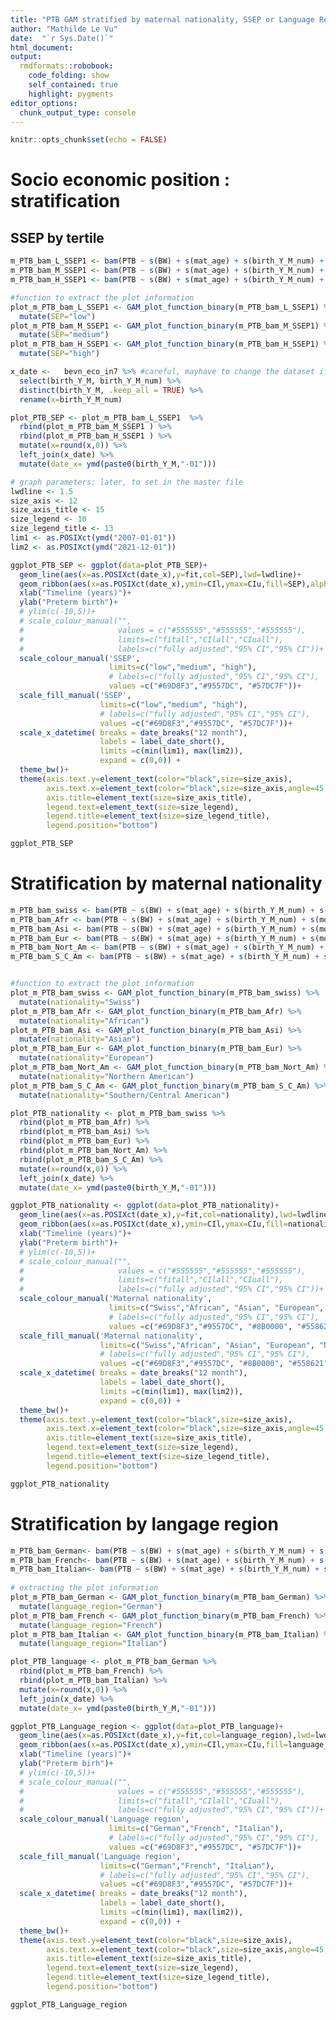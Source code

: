 ```yaml
---
title: "PTB GAM stratified by maternal nationality, SSEP or Language Region"
author: "Mathilde Le Vu"
date:  "`r Sys.Date()`"
html_document: 
output:
  rmdformats::robobook:
    code_folding: show
    self_contained: true
    highlight: pygments
editor_options: 
  chunk_output_type: console
---
```


```r
knitr::opts_chunk$set(echo = FALSE)
```


# Socio economic position : stratification
## SSEP by tertile
```r
m_PTB_bam_L_SSEP1 <- bam(PTB ~ s(BW) + s(mat_age) + s(birth_Y_M_num) + s(month, bs="cc") + s(mean_Alt_mean2)+ parity_cat + sex + Urban3 + Language + mother_nationality_cat2  + civil_status3 + HW + GR + COVID_first_wave + COVID_second_wave, family="binomial", data=bevn_eco_in7_L_SSEP1)  
m_PTB_bam_M_SSEP1 <- bam(PTB ~ s(BW) + s(mat_age) + s(birth_Y_M_num) + s(month, bs="cc") + s(mean_Alt_mean2)+ parity_cat + sex + Urban3 + Language + mother_nationality_cat2  + civil_status3 + HW + GR + COVID_first_wave + COVID_second_wave, family="binomial", data=bevn_eco_in7_M_SSEP1)  
m_PTB_bam_H_SSEP1 <- bam(PTB ~ s(BW) + s(mat_age) + s(birth_Y_M_num) + s(month, bs="cc") + s(mean_Alt_mean2)+ parity_cat + sex + Urban3 + Language + mother_nationality_cat2  + civil_status3 + HW + GR + COVID_first_wave + COVID_second_wave, family="binomial", data=bevn_eco_in7_H_SSEP1)  

#function to extract the plot information
plot_m_PTB_bam_L_SSEP1 <- GAM_plot_function_binary(m_PTB_bam_L_SSEP1) %>%
  mutate(SEP="low")
plot_m_PTB_bam_M_SSEP1 <- GAM_plot_function_binary(m_PTB_bam_M_SSEP1) %>%
  mutate(SEP="medium")
plot_m_PTB_bam_H_SSEP1 <- GAM_plot_function_binary(m_PTB_bam_H_SSEP1) %>%
  mutate(SEP="high")
```


```r
x_date <-   bevn_eco_in7 %>% #careful, mayhave to change the dataset if I later work with smaller time ranges!
  select(birth_Y_M, birth_Y_M_num) %>%
  distinct(birth_Y_M, .keep_all = TRUE) %>%
  rename(x=birth_Y_M_num)

plot_PTB_SEP <- plot_m_PTB_bam_L_SSEP1  %>%
  rbind(plot_m_PTB_bam_M_SSEP1 ) %>%
  rbind(plot_m_PTB_bam_H_SSEP1 ) %>%
  mutate(x=round(x,0)) %>%
  left_join(x_date) %>%
  mutate(date_x= ymd(paste0(birth_Y_M,"-01")))

# graph parameters: later, to set in the master file
lwdline <- 1.5 
size_axis <- 12
size_axis_title <- 15
size_legend <- 10
size_legend_title <- 13
lim1 <- as.POSIXct(ymd("2007-01-01"))
lim2 <- as.POSIXct(ymd("2021-12-01"))

ggplot_PTB_SEP <- ggplot(data=plot_PTB_SEP)+
  geom_line(aes(x=as.POSIXct(date_x),y=fit,col=SEP),lwd=lwdline)+
  geom_ribbon(aes(x=as.POSIXct(date_x),ymin=CIl,ymax=CIu,fill=SEP),alpha=0.15,lwd=lwdline)+
  xlab("Timeline (years)")+
  ylab("Preterm birth")+
  # ylim(c(-10,5))+
  # scale_colour_manual("",
  #                     values = c("#555555","#555555","#555555"),
  #                     limits=c("fitall","CIlall","CIuall"),
  #                     labels=c("fully adjusted","95% CI","95% CI"))+
  scale_colour_manual('SSEP',                                                #colour manual is for the line
                      limits=c("low","medium", "high"),
                      # labels=c("fully adjusted","95% CI","95% CI"),
                      values =c("#69D8F3","#9557DC", "#57DC7F"))+
  scale_fill_manual('SSEP',                                              # fill is for CI
                    limits=c("low","medium", "high"), 
                    # labels=c("fully adjusted","95% CI","95% CI"),  
                    values =c("#69D8F3","#9557DC", "#57DC7F"))+
  scale_x_datetime( breaks = date_breaks("12 month"), 
                    labels = label_date_short(),
                    limits =c(min(lim1), max(lim2)),
                    expand = c(0,0)) +
  theme_bw()+
  theme(axis.text.y=element_text(color="black",size=size_axis),
        axis.text.x=element_text(color="black",size=size_axis,angle=45,hjust=1),
        axis.title=element_text(size=size_axis_title),
        legend.text=element_text(size=size_legend),
        legend.title=element_text(size=size_legend_title),
        legend.position="bottom")

ggplot_PTB_SEP
```

# Stratification by maternal nationality
```r
m_PTB_bam_swiss <- bam(PTB ~ s(BW) + s(mat_age) + s(birth_Y_M_num) + s(month, bs="cc") + s(mean_ssep2) + s(mean_Alt_mean2)+ parity_cat + sex + Urban3 + Language + civil_status3 + HW + GR + COVID_first_wave + COVID_second_wave, family="binomial", data=bevn_eco_in7_Swiss)  
m_PTB_bam_Afr <- bam(PTB ~ s(BW) + s(mat_age) + s(birth_Y_M_num) + s(month, bs="cc") + s(mean_ssep2) + s(mean_Alt_mean2)+ parity_cat + sex + Urban3 + Language + civil_status3 + HW + GR + COVID_first_wave + COVID_second_wave, family="binomial", data=bevn_eco_in7_Afr)  
m_PTB_bam_Asi <- bam(PTB ~ s(BW) + s(mat_age) + s(birth_Y_M_num) + s(month, bs="cc") + s(mean_ssep2) + s(mean_Alt_mean2)+ parity_cat + sex + Urban3 + Language + civil_status3 + HW + GR + COVID_first_wave + COVID_second_wave, family="binomial", data=bevn_eco_in7_Asi)  
m_PTB_bam_Eur <- bam(PTB ~ s(BW) + s(mat_age) + s(birth_Y_M_num) + s(month, bs="cc") + s(mean_ssep2) + s(mean_Alt_mean2)+ parity_cat + sex + Urban3 + Language + civil_status3 + HW + GR + COVID_first_wave + COVID_second_wave, family="binomial", data=bevn_eco_in7_Eur)  
m_PTB_bam_Nort_Am <- bam(PTB ~ s(BW) + s(mat_age) + s(birth_Y_M_num) + s(month, bs="cc") + s(mean_ssep2) + s(mean_Alt_mean2)+ parity_cat + sex + Urban3 + Language + civil_status3 + HW + GR + COVID_first_wave + COVID_second_wave, family="binomial", data=bevn_eco_in7_Nort_Am)  
m_PTB_bam_S_C_Am <- bam(PTB ~ s(BW) + s(mat_age) + s(birth_Y_M_num) + s(month, bs="cc") + s(mean_ssep2) + s(mean_Alt_mean2)+ parity_cat + sex + Urban3 + Language + civil_status3 + HW + GR + COVID_first_wave + COVID_second_wave, family="binomial", data=bevn_eco_in7_S_C_Am)  


#function to extract the plot information
plot_m_PTB_bam_swiss <- GAM_plot_function_binary(m_PTB_bam_swiss) %>%
  mutate(nationality="Swiss")
plot_m_PTB_bam_Afr <- GAM_plot_function_binary(m_PTB_bam_Afr) %>%
  mutate(nationality="African")
plot_m_PTB_bam_Asi <- GAM_plot_function_binary(m_PTB_bam_Asi) %>%
  mutate(nationality="Asian")
plot_m_PTB_bam_Eur <- GAM_plot_function_binary(m_PTB_bam_Eur) %>%
  mutate(nationality="European")
plot_m_PTB_bam_Nort_Am <- GAM_plot_function_binary(m_PTB_bam_Nort_Am) %>%
  mutate(nationality="Northern American")
plot_m_PTB_bam_S_C_Am <- GAM_plot_function_binary(m_PTB_bam_S_C_Am) %>%
  mutate(nationality="Southern/Central American")
```


```r
plot_PTB_nationality <- plot_m_PTB_bam_swiss %>%
  rbind(plot_m_PTB_bam_Afr) %>%
  rbind(plot_m_PTB_bam_Asi) %>%
  rbind(plot_m_PTB_bam_Eur) %>%
  rbind(plot_m_PTB_bam_Nort_Am) %>%
  rbind(plot_m_PTB_bam_S_C_Am) %>%
  mutate(x=round(x,0)) %>%
  left_join(x_date) %>%
  mutate(date_x= ymd(paste0(birth_Y_M,"-01")))

ggplot_PTB_nationality <- ggplot(data=plot_PTB_nationality)+
  geom_line(aes(x=as.POSIXct(date_x),y=fit,col=nationality),lwd=lwdline)+
  geom_ribbon(aes(x=as.POSIXct(date_x),ymin=CIl,ymax=CIu,fill=nationality),alpha=0.15,lwd=lwdline)+
  xlab("Timeline (years)")+
  ylab("Preterm birth")+
  # ylim(c(-10,5))+
  # scale_colour_manual("",
  #                     values = c("#555555","#555555","#555555"),
  #                     limits=c("fitall","CIlall","CIuall"),
  #                     labels=c("fully adjusted","95% CI","95% CI"))+
  scale_colour_manual('Maternal nationality',
                      limits=c("Swiss","African", "Asian", "European", "Northern American", "Southern/Central American"),
                      # labels=c("fully adjusted","95% CI","95% CI"),
                      values =c("#69D8F3","#9557DC", "#8B0000", "#558621", "#57DC7F", "#666975"))+
  scale_fill_manual('Maternal nationality',
                    limits=c("Swiss","African", "Asian", "European", "Northern American", "Southern/Central American"),
                    # labels=c("fully adjusted","95% CI","95% CI"),
                    values =c("#69D8F3","#9557DC", "#8B0000", "#558621", "#57DC7F", "#666975"))+
  scale_x_datetime( breaks = date_breaks("12 month"), 
                    labels = label_date_short(),
                    limits =c(min(lim1), max(lim2)),
                    expand = c(0,0)) +
  theme_bw()+
  theme(axis.text.y=element_text(color="black",size=size_axis),
        axis.text.x=element_text(color="black",size=size_axis,angle=45,hjust=1),
        axis.title=element_text(size=size_axis_title),
        legend.text=element_text(size=size_legend),
        legend.title=element_text(size=size_legend_title),
        legend.position="bottom")

ggplot_PTB_nationality
```

# Stratification by langage region

```r
m_PTB_bam_German<- bam(PTB ~ s(BW) + s(mat_age) + s(birth_Y_M_num) + s(month, bs="cc") + s(mean_ssep2) +s(mean_Alt_mean2)+ parity_cat + sex + Urban3 + mother_nationality_cat2  + civil_status3 + HW + GR + COVID_first_wave + COVID_second_wave, family="binomial", data=bevn_eco_in7_German) 
m_PTB_bam_French<- bam(PTB ~ s(BW) + s(mat_age) + s(birth_Y_M_num) + s(month, bs="cc") + s(mean_ssep2) +s(mean_Alt_mean2)+ parity_cat + sex + Urban3 + mother_nationality_cat2  + civil_status3 + HW + GR + COVID_first_wave + COVID_second_wave, family="binomial", data=bevn_eco_in7_French)  
m_PTB_bam_Italian<- bam(PTB ~ s(BW) + s(mat_age) + s(birth_Y_M_num) + s(month, bs="cc") + s(mean_ssep2) +s(mean_Alt_mean2)+ parity_cat + sex + Urban3 + mother_nationality_cat2  + civil_status3 + HW + GR + COVID_first_wave + COVID_second_wave, family="binomial", data=bevn_eco_in7_Italian)  
 
# extracting the plot information
plot_m_PTB_bam_German <- GAM_plot_function_binary(m_PTB_bam_German) %>%
  mutate(language_region="German")
plot_m_PTB_bam_French <- GAM_plot_function_binary(m_PTB_bam_French) %>%
  mutate(language_region="French")
plot_m_PTB_bam_Italian <- GAM_plot_function_binary(m_PTB_bam_Italian) %>%
  mutate(language_region="Italian")
```


```r
plot_PTB_language <- plot_m_PTB_bam_German %>%
  rbind(plot_m_PTB_bam_French) %>%
  rbind(plot_m_PTB_bam_Italian) %>%
  mutate(x=round(x,0)) %>%
  left_join(x_date) %>%
  mutate(date_x= ymd(paste0(birth_Y_M,"-01")))

ggplot_PTB_Language_region <- ggplot(data=plot_PTB_language)+
  geom_line(aes(x=as.POSIXct(date_x),y=fit,col=language_region),lwd=lwdline)+
  geom_ribbon(aes(x=as.POSIXct(date_x),ymin=CIl,ymax=CIu,fill=language_region),alpha=0.15,lwd=lwdline)+
  xlab("Timeline (years)")+
  ylab("Preterm birh")+
  # ylim(c(-10,5))+
  # scale_colour_manual("",
  #                     values = c("#555555","#555555","#555555"),
  #                     limits=c("fitall","CIlall","CIuall"),
  #                     labels=c("fully adjusted","95% CI","95% CI"))+
  scale_colour_manual('Language region',
                      limits=c("German","French", "Italian"),
                      # labels=c("fully adjusted","95% CI","95% CI"),
                      values =c("#69D8F3","#9557DC", "#57DC7F"))+
  scale_fill_manual('Language region',
                    limits=c("German","French", "Italian"),
                    # labels=c("fully adjusted","95% CI","95% CI"),
                    values =c("#69D8F3","#9557DC", "#57DC7F"))+
  scale_x_datetime( breaks = date_breaks("12 month"), 
                    labels = label_date_short(),
                    limits =c(min(lim1), max(lim2)),
                    expand = c(0,0)) +
  theme_bw()+
  theme(axis.text.y=element_text(color="black",size=size_axis),
        axis.text.x=element_text(color="black",size=size_axis,angle=45,hjust=1),
        axis.title=element_text(size=size_axis_title),
        legend.text=element_text(size=size_legend),
        legend.title=element_text(size=size_legend_title),
        legend.position="bottom")

ggplot_PTB_Language_region
```